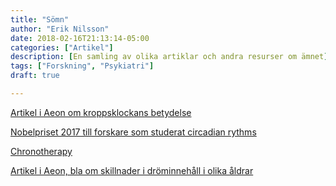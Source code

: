 ```yaml
---
title: "Sömn"
author: "Erik Nilsson"
date: 2018-02-16T21:13:14-05:00
categories: ["Artikel"]
description: [En samling av olika artiklar och andra resurser om ämnet]
tags: ["Forskning", "Psykiatri"]
draft: true

---
```


[Artikel i Aeon om kroppsklockans betydelse](https://aeon.co/essays/soon-we-will-see-chrono-attached-to-every-form-of-medicine)

[Nobelpriset 2017 till forskare som studerat circadian rythms](https://www.nature.com/collections/qblmqqfswz)

[Chronotherapy](https://www.ncbi.nlm.nih.gov/pmc/articles/PMC5148811/)

[Artikel i Aeon, bla om skillnader i dröminnehåll i olika åldrar](https://aeon.co/amp/ideas/our-dreams-have-many-purposes-changing-across-the-lifespan?__twitter_impression=true)
